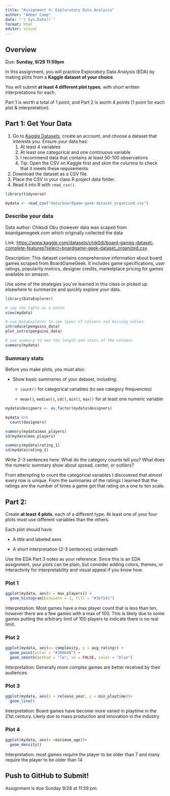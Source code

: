 ```yaml
---
title: "Assignment 4: Exploratory Data Analysis"
author: "Amber Camp"
date: "`r Sys.Date()`"
format: html
editor: visual
---
```


## Overview

Due: **Sunday, 9/28 11:59pm**

In this assignment, you will practice Exploratory Data Analysis (EDA) by making plots from a **Kaggle dataset of your choice**.

You will submit **at least 4 different plot types**, with short written interpretations for each.

Part 1 is worth a total of 1 point, and Part 2 is worth 4 points (1 point for each plot & interpretation).

## Part 1: Get Your Data

1.  Go to [Kaggle Datasets](https://www.kaggle.com/datasets), create an account, and choose a dataset that interests you. Ensure your data has:
    1.  At least 4 variables
    2.  At least one categorical and one continuous variable
    3.  I recommend data that contains at least 50-100 observations
    4.  Tip: Open the CSV on Kaggle first and skim the columns to check that it meets these requirements
2.  Download the dataset as a CSV file.
3.  Place the CSV in your class R project data folder.
4.  Read it into R with `read_csv()`.

```r
library(tidyverse)

mydata <- read_csv("data/boardgame-geek-dataset_organized.csv")

```

### Describe your data

Data author: Chikodi Obu (however data was scaped from boardgamegeek.com which originally collected the data

Link: <https://www.kaggle.com/datasets/chik0di/board-games-dataset-complete-features?select=boardgame-geek-dataset_organized.csv>

Description: This dataset contains comprehensive information about board games scraped from BoardGameGeek. It includes game specifications, user ratings, popularity metrics, designer credits, marketplace pricing for games available on amazon.

Use some of the strategies you've learned in this class or picked up elsewhere to summarize and quickly explore your data.

```r
library(DataExplorer)

# see the table as a whole 
view(mydata) 

# use DataExplorer to see types of columns and missing values
introduce(penguins_data)
plot_intro(penguins_data)

# use summary to see the length and stats of the columns 
summary(mydata) 
```

### Summary stats

Before you make plots, you must also:

-   Show basic summaries of your dataset, including:

    -   `count()` for categorical variables (to see category frequencies)

    -   `mean()`, `median()`, `sd()`, `min()`, `max()` for at least one numeric variable

```r

mydata$designers <- as.factor(mydata$designers)

mydata %>% 
  count(designers)

summary(mydata$max_players)
sd(mydata$max_players)

summary(mydata$rating_1)
sd(mydata$rating_1)
```

Write 2–3 sentences here: What do the category counts tell you? What does the numeric summary show about spread, center, or outliers?

From attempting to count the categorical variables I discovered that almost every row is unique. From the summaries of the ratings I learned that the ratings are the number of times a game got that rating on a one to ten scale.

## Part 2:

Create **at least 4 plots**, each of a different type. At least one of your four plots must use different variables than the others.

Each plot should have:

-   A title and labeled axes

-   A short interpretation (2-3 sentences) underneath

Use the EDA Part 3 notes as your reference. Since this is an EDA assignment, your plots can be plain, but consider adding colors, themes, or interactivity for interpretability and visual appeal if you know how.

### Plot 1

```r
ggplot(mydata, aes(x = max_players)) + 
  geom_histogram(binwidth = 1, fill = "#3b7541") 

```

Interpretation: Most games have a max player count that is less than ten, however there are a few games with a max of 100. This is likely due to some games putting the arbitrary limit of 100 players to indicate there is no real limit.

### Plot 2

```r
ggplot(mydata, aes(x= complexity, y = avg_rating)) +
  geom_point(color = "#300b40") +
  geom_smooth(method = "lm", se = FALSE, color = "blue")

```

Interpretation: Generally more complex games are better received by their audiences

### Plot 3

```r
ggplot(mydata, aes(x = release_year, y = min_playtime))+
  geom_line()


```

Interpretation: Board games have become more varied in playtime in the 21st century. Likely due to mass production and innovation in the industry

### Plot 4

```r
ggplot(mydata, aes(x =minimum_age))+
  geom_density()

```

Interpretation: most games require the player to be older than 7 and many require the player to be older than 14

## Push to GitHub to Submit!

Assignment is due Sunday 9/28 at 11:59 pm.
